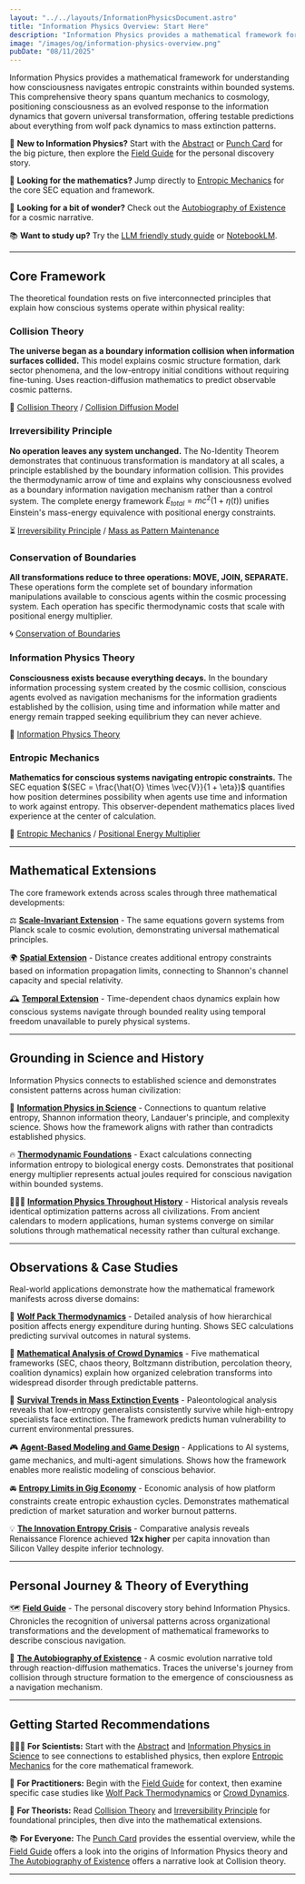 ```yaml
---
layout: "../../layouts/InformationPhysicsDocument.astro"
title: "Information Physics Overview: Start Here"
description: "Information Physics provides a mathematical framework for understanding how consciousness navigates entropic constraints within the boundary information processing system created by the cosmic collision. This comprehensive theory spans quantum mechanics to cosmology, positioning consciousness as evolved navigation mechanisms for universal information dynamics, offering testable predictions from wolf pack behavior to mass extinction patterns."
image: "/images/og/information-physics-overview.png"
pubDate: "08/11/2025"
---
```


Information Physics provides a mathematical framework for understanding how consciousness navigates entropic constraints within bounded systems. This comprehensive theory spans quantum mechanics to cosmology, positioning consciousness as an evolved response to the information dynamics that govern universal transformation, offering testable predictions about everything from wolf pack dynamics to mass extinction patterns.

📍 **New to Information Physics?** Start with the [Abstract](/information-physics/abstract) or [Punch Card](/information-physics/punch-card) for the big picture, then explore the [Field Guide](/information-physics/field-guide) for the personal discovery story.

🧮 **Looking for the mathematics?** Jump directly to [Entropic Mechanics](/information-physics/entropic-mechanics) for the core $\text{SEC}$ equation and framework.

💫 **Looking for a bit of wonder?** Check out the [Autobiography of Existence](/information-physics/the-autobiography-of-existence) for a cosmic narrative.

📚 **Want to study up?** Try the [LLM friendly study guide](/information-physics-study-guide.txt) or [NotebookLM](https://notebooklm.google.com/notebook/3daa4ef0-b9f7-4049-bfce-5047ab939e39).

---

## Core Framework

The theoretical foundation rests on five interconnected principles that explain how conscious systems operate within physical reality:

### Collision Theory

**The universe began as a boundary information collision when information surfaces collided.** This model explains cosmic structure formation, dark sector phenomena, and the low-entropy initial conditions without requiring fine-tuning. Uses reaction-diffusion mathematics to predict observable cosmic patterns.

🌌 [Collision Theory](/information-physics/collision-theory) / [Collision Diffusion Model](/information-physics/collision-diffusion-model)

### Irreversibility Principle

**No operation leaves any system unchanged.** The No-Identity Theorem demonstrates that continuous transformation is mandatory at all scales, a principle established by the boundary information collision. This provides the thermodynamic arrow of time and explains why consciousness evolved as a boundary information navigation mechanism rather than a control system. The complete energy framework $E_{total} = mc^2(1 + \eta(t))$ unifies Einstein's mass-energy equivalence with positional energy constraints.

⏳ [Irreversibility Principle](/information-physics/irreversibility-principle) / [Mass as Pattern Maintenance](/information-physics/mass-as-pattern-maintenance)

### Conservation of Boundaries

**All transformations reduce to three operations: MOVE, JOIN, SEPARATE.** These operations form the complete set of boundary information manipulations available to conscious agents within the cosmic processing system. Each operation has specific thermodynamic costs that scale with positional energy multiplier.

🌀 [Conservation of Boundaries](/information-physics/conservation-of-boundaries)

### Information Physics Theory

**Consciousness exists because everything decays.** In the boundary information processing system created by the cosmic collision, conscious agents evolved as navigation mechanisms for the information gradients established by the collision, using time and information while matter and energy remain trapped seeking equilibrium they can never achieve.

🧩 [Information Physics Theory](/information-physics/theory)

### Entropic Mechanics

**Mathematics for conscious systems navigating entropic constraints.** The SEC equation $(SEC = \frac{\hat{O} \times \vec{V}}{1 + \eta})$ quantifies how position determines possibility when agents use time and information to work against entropy. This observer-dependent mathematics places lived experience at the center of calculation.

🧮 [Entropic Mechanics](/information-physics/entropic-mechanics) / [Positional Energy Multiplier](/information-physics/entropic-mechanics/positional-energy-multiplier)

---

## Mathematical Extensions

The core framework extends across scales through three mathematical developments:

⚖️ **[Scale-Invariant Extension](/information-physics/entropic-mechanics/scale-invariant-extension)** - The same equations govern systems from Planck scale to cosmic evolution, demonstrating universal mathematical principles.

🌍 **[Spatial Extension](/information-physics/entropic-mechanics/spatial-extension)** - Distance creates additional entropy constraints based on information propagation limits, connecting to Shannon's channel capacity and special relativity.

🕰️ **[Temporal Extension](/information-physics/entropic-mechanics/temporal-extension)** - Time-dependent chaos dynamics explain how conscious systems navigate through bounded reality using temporal freedom unavailable to purely physical systems.

---

## Grounding in Science and History

Information Physics connects to established science and demonstrates consistent patterns across human civilization:

🔬 **[Information Physics in Science](/information-physics/in-science)** - Connections to quantum relative entropy, Shannon information theory, Landauer's principle, and complexity science. Shows how the framework aligns with rather than contradicts established physics.

🔥 **[Thermodynamic Foundations](/information-physics/thermodynamic-foundations)** - Exact calculations connecting information entropy to biological energy costs. Demonstrates that positional energy multiplier represents actual joules required for conscious navigation within bounded systems.

🧑🏻‍🏫 **[Information Physics Throughout History](/information-physics/throughout-history)** - Historical analysis reveals identical optimization patterns across all civilizations. From ancient calendars to modern applications, human systems converge on similar solutions through mathematical necessity rather than cultural exchange.

---

## Observations & Case Studies

Real-world applications demonstrate how the mathematical framework manifests across diverse domains:

🐺 **[Wolf Pack Thermodynamics](/information-physics/wolf-pack-thermodynamics)** - Detailed analysis of how hierarchical position affects energy expenditure during hunting. Shows SEC calculations predicting survival outcomes in natural systems.

🏈 **[Mathematical Analysis of Crowd Dynamics](/information-physics/mathematical-analysis-of-crowd-dynamics)** - Five mathematical frameworks (SEC, chaos theory, Boltzmann distribution, percolation theory, coalition dynamics) explain how organized celebration transforms into widespread disorder through predictable patterns.

🦕 **[Survival Trends in Mass Extinction Events](/information-physics/survival-trends-in-mass-extinction-events)** - Paleontological analysis reveals that low-entropy generalists consistently survive while high-entropy specialists face extinction. The framework predicts human vulnerability to current environmental pressures.

🎮 **[Agent-Based Modeling and Game Design](/information-physics/agent-based-modeling-and-game-design)** - Applications to AI systems, game mechanics, and multi-agent simulations. Shows how the framework enables more realistic modeling of conscious behavior.

🚘 **[Entropy Limits in Gig Economy](/information-physics/entropy-limits-in-gig-economy)** - Economic analysis of how platform constraints create entropic exhaustion cycles. Demonstrates mathematical prediction of market saturation and worker burnout patterns.

💡 **[The Innovation Entropy Crisis](/information-physics/the-innovation-entropy-crisis)** - Comparative analysis reveals Renaissance Florence achieved **12x higher** per capita innovation than Silicon Valley despite inferior technology.

---

## Personal Journey & Theory of Everything

🗺️ **[Field Guide](/information-physics/field-guide)** - The personal discovery story behind Information Physics. Chronicles the recognition of universal patterns across organizational transformations and the development of mathematical frameworks to describe conscious navigation.

💫 **[The Autobiography of Existence](/information-physics/the-autobiography-of-existence)** - A cosmic evolution narrative told through reaction-diffusion mathematics. Traces the universe's journey from collision through structure formation to the emergence of consciousness as a navigation mechanism.

---

## Getting Started Recommendations

🧑🏻‍🔬 **For Scientists:** Start with the [Abstract](/information-physics/abstract) and [Information Physics in Science](/information-physics/in-science) to see connections to established physics, then explore [Entropic Mechanics](/information-physics/entropic-mechanics) for the core mathematical framework.

📐 **For Practitioners:** Begin with the [Field Guide](/information-physics/field-guide) for context, then examine specific case studies like [Wolf Pack Thermodynamics](/information-physics/wolf-pack-thermodynamics) or [Crowd Dynamics](/information-physics/mathematical-analysis-of-crowd-dynamics).

🧠 **For Theorists:** Read [Collision Theory](/information-physics/collision-theory) and [Irreversibility Principle](/information-physics/irreversibility-principle) for foundational principles, then dive into the mathematical extensions.

📚 **For Everyone:** The [Punch Card](/information-physics/punch-card) provides the essential overview, while the [Field Guide](/information-physics/field-guide) offers a look into the origins of Information Physics theory and [The Autobiography of Existence](/information-physics/the-autobiography-of-existence) offers a narrative look at Collision theory.

---

